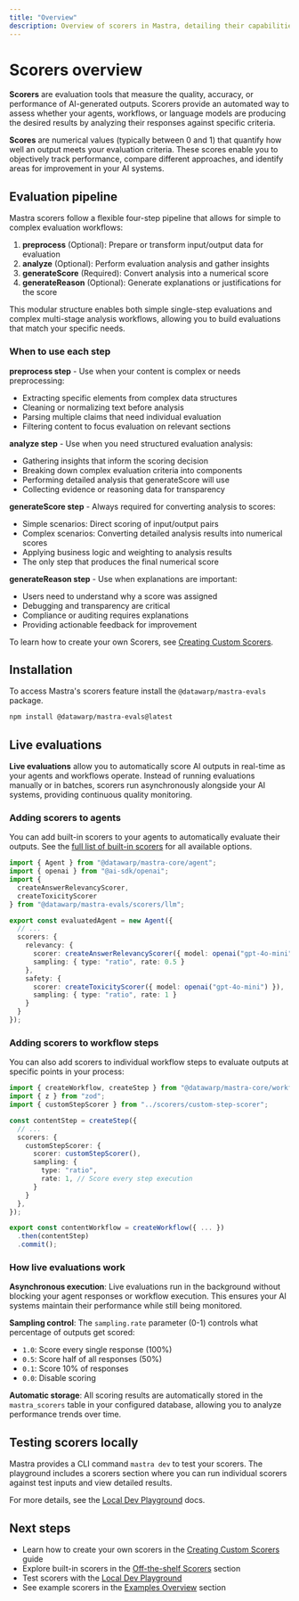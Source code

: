 ```yaml
---
title: "Overview"
description: Overview of scorers in Mastra, detailing their capabilities for evaluating AI outputs and measuring performance.
---
```


# Scorers overview

**Scorers** are evaluation tools that measure the quality, accuracy, or performance of AI-generated outputs. Scorers provide an automated way to assess whether your agents, workflows, or language models are producing the desired results by analyzing their responses against specific criteria.

**Scores** are numerical values (typically between 0 and 1) that quantify how well an output meets your evaluation criteria. These scores enable you to objectively track performance, compare different approaches, and identify areas for improvement in your AI systems.

## Evaluation pipeline

Mastra scorers follow a flexible four-step pipeline that allows for simple to complex evaluation workflows:

1. **preprocess** (Optional): Prepare or transform input/output data for evaluation
2. **analyze** (Optional): Perform evaluation analysis and gather insights
3. **generateScore** (Required): Convert analysis into a numerical score
4. **generateReason** (Optional): Generate explanations or justifications for the score

This modular structure enables both simple single-step evaluations and complex multi-stage analysis workflows, allowing you to build evaluations that match your specific needs.

### When to use each step

**preprocess step** - Use when your content is complex or needs preprocessing:
- Extracting specific elements from complex data structures
- Cleaning or normalizing text before analysis
- Parsing multiple claims that need individual evaluation
- Filtering content to focus evaluation on relevant sections

**analyze step** - Use when you need structured evaluation analysis:
- Gathering insights that inform the scoring decision
- Breaking down complex evaluation criteria into components
- Performing detailed analysis that generateScore will use
- Collecting evidence or reasoning data for transparency

**generateScore step** - Always required for converting analysis to scores:
- Simple scenarios: Direct scoring of input/output pairs
- Complex scenarios: Converting detailed analysis results into numerical scores
- Applying business logic and weighting to analysis results
- The only step that produces the final numerical score

**generateReason step** - Use when explanations are important:
- Users need to understand why a score was assigned
- Debugging and transparency are critical
- Compliance or auditing requires explanations
- Providing actionable feedback for improvement

To learn how to create your own Scorers, see [Creating Custom Scorers](/docs/scorers/custom-scorers).

## Installation

To access Mastra's scorers feature install the `@datawarp/mastra-evals` package.

```bash copy
npm install @datawarp/mastra-evals@latest
```

## Live evaluations

**Live evaluations** allow you to automatically score AI outputs in real-time as your agents and workflows operate. Instead of running evaluations manually or in batches, scorers run asynchronously alongside your AI systems, providing continuous quality monitoring.

### Adding scorers to agents

You can add built-in scorers to your agents to automatically evaluate their outputs. See the [full list of built-in scorers](/docs/scorers/off-the-shelf-scorers) for all available options.

```typescript filename="src/mastra/agents/evaluated-agent.ts" showLineNumbers copy
import { Agent } from "@datawarp/mastra-core/agent";
import { openai } from "@ai-sdk/openai";
import { 
  createAnswerRelevancyScorer,
  createToxicityScorer 
} from "@datawarp/mastra-evals/scorers/llm";

export const evaluatedAgent = new Agent({
  // ...
  scorers: {
    relevancy: {
      scorer: createAnswerRelevancyScorer({ model: openai("gpt-4o-mini") }),
      sampling: { type: "ratio", rate: 0.5 }
    },
    safety: {
      scorer: createToxicityScorer({ model: openai("gpt-4o-mini") }),
      sampling: { type: "ratio", rate: 1 }
    }
  }
});
```

### Adding scorers to workflow steps

You can also add scorers to individual workflow steps to evaluate outputs at specific points in your process:

```typescript filename="src/mastra/workflows/content-generation.ts" showLineNumbers copy
import { createWorkflow, createStep } from "@datawarp/mastra-core/workflows";
import { z } from "zod";
import { customStepScorer } from "../scorers/custom-step-scorer";

const contentStep = createStep({
  // ...
  scorers: {
    customStepScorer: {
      scorer: customStepScorer(),
      sampling: {
        type: "ratio",
        rate: 1, // Score every step execution
      }
    }
  },
});

export const contentWorkflow = createWorkflow({ ... })
  .then(contentStep)
  .commit();
```

### How live evaluations work

**Asynchronous execution**: Live evaluations run in the background without blocking your agent responses or workflow execution. This ensures your AI systems maintain their performance while still being monitored.

**Sampling control**: The `sampling.rate` parameter (0-1) controls what percentage of outputs get scored:
- `1.0`: Score every single response (100%)
- `0.5`: Score half of all responses (50%) 
- `0.1`: Score 10% of responses
- `0.0`: Disable scoring

**Automatic storage**: All scoring results are automatically stored in the `mastra_scorers` table in your configured database, allowing you to analyze performance trends over time.

## Testing scorers locally

Mastra provides a CLI command `mastra dev` to test your scorers. The playground includes a scorers section where you can run individual scorers against test inputs and view detailed results.

For more details, see the [Local Dev Playground](/docs/server-db/local-dev-playground) docs.

## Next steps

- Learn how to create your own scorers in the [Creating Custom Scorers](/docs/scorers/custom-scorers) guide
- Explore built-in scorers in the [Off-the-shelf Scorers](/docs/scorers/off-the-shelf-scorers) section
- Test scorers with the [Local Dev Playground](/docs/server-db/local-dev-playground)
- See example scorers in the [Examples Overview](/examples) section